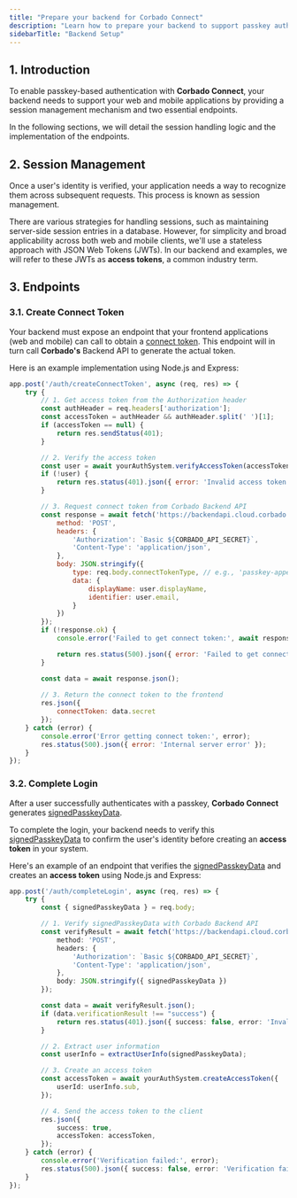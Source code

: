 ```yaml
---
title: "Prepare your backend for Corbado Connect"
description: "Learn how to prepare your backend to support passkey authentication with Corbado Connect by implementing two essential endpoints."
sidebarTitle: "Backend Setup"
---
```



<CognitoDemo />

## 1. Introduction

To enable passkey-based authentication with **Corbado Connect**, your backend needs to support your web and mobile applications by providing a session management mechanism and two essential endpoints. 

In the following sections, we will detail the session handling logic and the implementation of the endpoints.

## 2. Session Management

Once a user's identity is verified, your application needs a way to recognize them across subsequent requests. This process is known as session management.

There are various strategies for handling sessions, such as maintaining server-side session entries in a database. However, for simplicity and broad applicability across both web and mobile clients, we'll use a stateless approach with JSON Web Tokens (JWTs). In our backend and examples, we will refer to these JWTs as **access tokens**, a common industry term.

## 3. Endpoints

### 3.1. Create Connect Token

Your backend must expose an endpoint that your frontend applications (web and mobile) can call to obtain a [connect token](/corbado-connect/concepts/connect-token). This endpoint will in turn call **Corbado's** Backend API to generate the actual token.

Here is an example implementation using Node.js and Express:

```javascript
app.post('/auth/createConnectToken', async (req, res) => {
    try {
        // 1. Get access token from the Authorization header
        const authHeader = req.headers['authorization'];
        const accessToken = authHeader && authHeader.split(' ')[1];
        if (accessToken == null) {
            return res.sendStatus(401);
        }

        // 2. Verify the access token
        const user = await yourAuthSystem.verifyAccessToken(accessToken);
        if (!user) {
            return res.status(401).json({ error: 'Invalid access token' });
        }

        // 3. Request connect token from Corbado Backend API
        const response = await fetch('https://backendapi.cloud.corbado.io/v2/connectTokens', {
            method: 'POST',
            headers: {
                'Authorization': `Basic ${CORBADO_API_SECRET}`,
                'Content-Type': 'application/json',
            },
            body: JSON.stringify({
                type: req.body.connectTokenType, // e.g., 'passkey-append'
                data: {
                    displayName: user.displayName,
                    identifier: user.email,
                }
            })
        });
        if (!response.ok) {
            console.error('Failed to get connect token:', await response.text());

            return res.status(500).json({ error: 'Failed to get connect token' });
        }

        const data = await response.json();
        
        // 3. Return the connect token to the frontend
        res.json({
            connectToken: data.secret
        });
    } catch (error) {
        console.error('Error getting connect token:', error);
        res.status(500).json({ error: 'Internal server error' });
    }
});
```

### 3.2. Complete Login

After a user successfully authenticates with a passkey, **Corbado Connect** generates [signedPasskeyData](/corbado-connect/concepts/signed-passkey-data).

To complete the login, your backend needs to verify this [signedPasskeyData](/corbado-connect/concepts/signed-passkey-data) to confirm the user's identity before creating an **access token** in your system.

Here's an example of an endpoint that verifies the [signedPasskeyData](/corbado-connect/concepts/signed-passkey-data) and creates an **access token** using Node.js and Express:

```typescript
app.post('/auth/completeLogin', async (req, res) => {
    try {
        const { signedPasskeyData } = req.body;

        // 1. Verify signedPasskeyData with Corbado Backend API
        const verifyResult = await fetch('https://backendapi.cloud.corbado.io/v2/passkeys/verifySignedData', {
            method: 'POST',
            headers: {
                'Authorization': `Basic ${CORBADO_API_SECRET}`,
                'Content-Type': 'application/json',
            },
            body: JSON.stringify({ signedPasskeyData })
        });

        const data = await verifyResult.json();
        if (data.verificationResult !== "success") {
            return res.status(401).json({ success: false, error: 'Invalid signedPasskeyData' });
        }

        // 2. Extract user information
        const userInfo = extractUserInfo(signedPasskeyData);

        // 3. Create an access token
        const accessToken = await yourAuthSystem.createAccessToken({
            userId: userInfo.sub,
        });

        // 4. Send the access token to the client
        res.json({
            success: true,
            accessToken: accessToken,
        });
    } catch (error) {
        console.error('Verification failed:', error);
        res.status(500).json({ success: false, error: 'Verification failed' });
    }
});
```